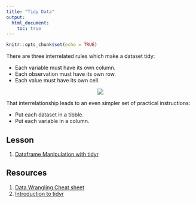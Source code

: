 ```yaml
---
title: "Tidy Data"
output: 
  html_document:
    toc: true
---
```


```r
knitr::opts_chunk$set(echo = TRUE)
```
There are three interrelated rules which make a dataset tidy:

- Each variable must have its own column.
- Each observation must have its own row.
- Each value must have its own cell.

<center><img src="http://r4ds.had.co.nz/images/tidy-1.png"></center>

That interrelationship leads to an even simpler set of practical instructions:

- Put each dataset in a tibble.
- Put each variable in a column.

## Lesson
1. [Dataframe Manipulation with tidyr](http://swcarpentry.github.io/r-novice-gapminder/14-tidyr/)

## Resources
1. [Data Wrangling Cheat sheet](https://www.rstudio.com/wp-content/uploads/2015/02/data-wrangling-cheatsheet.pdf)
1. [Introduction to tidyr](https://cran.r-project.org/web/packages/tidyr/vignettes/tidy-data.html)